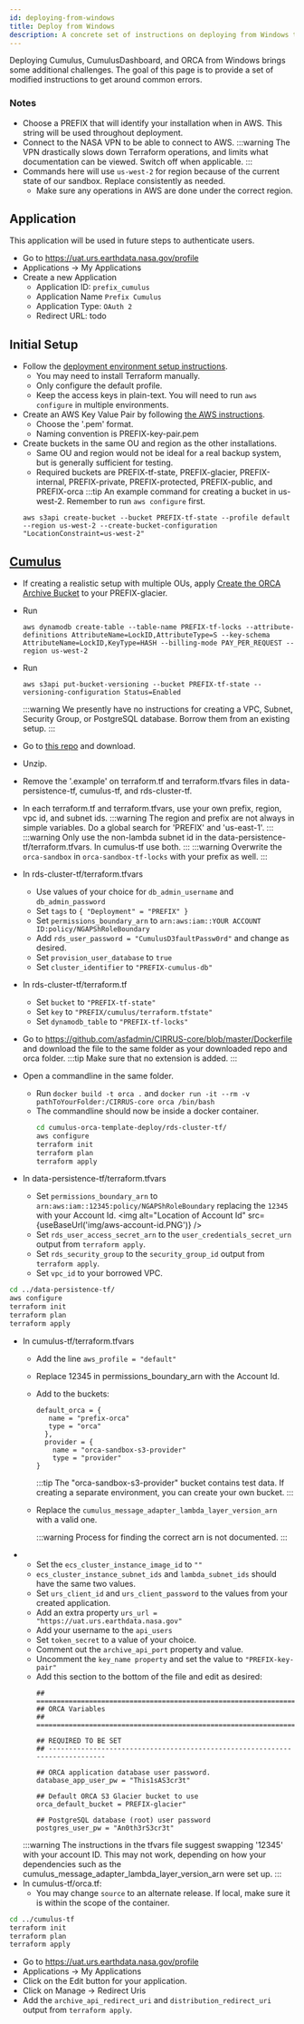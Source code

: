 ```yaml
---
id: deploying-from-windows
title: Deploy from Windows
description: A concrete set of instructions on deploying from Windows to create a test environment.
---
```



Deploying Cumulus, CumulusDashboard, and ORCA from Windows brings some additional challenges.
The goal of this page is to provide a set of modified instructions to get around common errors.

### Notes
- Choose a PREFIX that will identify your installation when in AWS. This string will be used throughout deployment.
- Connect to the NASA VPN to be able to connect to AWS.
  :::warning
  The VPN drastically slows down Terraform operations, and limits what documentation can be viewed. Switch off when applicable.
  :::
- Commands here will use ```us-west-2``` for region because of the current state of our sandbox. Replace consistently as needed.
    - Make sure any operations in AWS are done under the correct region.

## Application
This application will be used in future steps to authenticate users.
- Go to https://uat.urs.earthdata.nasa.gov/profile
- Applications -> My Applications
- Create a new Application
    - Application ID: ```prefix_cumulus```
    - Application Name ```Prefix Cumulus```
    - Application Type: ```OAuth 2```
    - Redirect URL: todo

## Initial Setup
- Follow the [deployment environment setup instructions](setting-up-deployment-environment.mdx).
    - You may need to install Terraform manually.
    - Only configure the default profile.
    - Keep the access keys in plain-text. You will need to run ```aws configure``` in multiple environments.
- Create an AWS Key Value Pair by following  [the AWS instructions](https://docs.aws.amazon.com/AWSEC2/latest/UserGuide/ec2-key-pairs.html#having-ec2-create-your-key-pair).
    - Choose the '.pem' format.
    - Naming convention is PREFIX-key-pair.pem
- Create buckets in the same OU and region as the other installations.
    - Same OU and region would not be ideal for a real backup system, but is generally sufficient for testing.
    - Required buckets are PREFIX-tf-state, PREFIX-glacier, PREFIX-internal, PREFIX-private, PREFIX-protected, PREFIX-public, and PREFIX-orca
    :::tip
    An example command for creating a bucket in us-west-2. Remember to run ```aws configure``` first.
    ```commandline
    aws s3api create-bucket --bucket PREFIX-tf-state --profile default --region us-west-2 --create-bucket-configuration "LocationConstraint=us-west-2"
    ```

## [Cumulus](https://nasa.github.io/cumulus/docs/deployment/deployment-readme)
- If creating a realistic setup with multiple OUs, apply [Create the ORCA Archive Bucket](creating-orca-glacier-bucket.md) to your PREFIX-glacier.
- Run
  ```commandline
  aws dynamodb create-table --table-name PREFIX-tf-locks --attribute-definitions AttributeName=LockID,AttributeType=S --key-schema AttributeName=LockID,KeyType=HASH --billing-mode PAY_PER_REQUEST --region us-west-2
  ```
- Run
  ```commandline
  aws s3api put-bucket-versioning --bucket PREFIX-tf-state --versioning-configuration Status=Enabled
  ```
  :::warning
  We presently have no instructions for creating a VPC, Subnet, Security Group, or PostgreSQL database.
  Borrow them from an existing setup.
  :::
- Go to [this repo](https://git.earthdata.nasa.gov/projects/ORCA/repos/cumulus-orca-template-deploy/browse) and download.
- Unzip.
- Remove the '.example' on terraform.tf and terraform.tfvars files in data-persistence-tf, cumulus-tf, and rds-cluster-tf.
- In each terraform.tf and terraform.tfvars, use your own prefix, region, vpc id, and subnet ids.
  :::warning
  The region and prefix are not always in simple variables. Do a global search for 'PREFIX' and 'us-east-1'.
  :::
  :::warning
  Only use the non-lambda subnet id in the data-persistence-tf/terraform.tfvars. In cumulus-tf use both.
  :::
  :::warning
  Overwrite the ```orca-sandbox``` in ```orca-sandbox-tf-locks``` with your prefix as well.
  :::
- In rds-cluster-tf/terraform.tfvars
    - Use values of your choice for ```db_admin_username``` and ```db_admin_password```
    - Set ```tags``` to ```{ "Deployment" = "PREFIX" }```
    - Set ```permissions_boundary_arn``` to ```arn:aws:iam::YOUR ACCOUNT ID:policy/NGAPShRoleBoundary```
    - Add ```rds_user_password = "CumulusD3faultPassw0rd"``` and change as desired.
    - Set ```provision_user_database``` to ```true```
    - Set ```cluster_identifier``` to ```"PREFIX-cumulus-db"```

- In rds-cluster-tf/terraform.tf
    - Set ```bucket``` to ```"PREFIX-tf-state"```
    - Set ```key``` to ```"PREFIX/cumulus/terraform.tfstate"```
    - Set ```dynamodb_table``` to ```"PREFIX-tf-locks"```

- Go to https://github.com/asfadmin/CIRRUS-core/blob/master/Dockerfile and download the file to the same folder as your downloaded repo and orca folder.
  :::tip
  Make sure that no extension is added.
  :::
- Open a commandline in the same folder.
    - Run ```docker build -t orca .``` and ```docker run -it --rm -v pathToYourFolder:/CIRRUS-core orca /bin/bash```
    - The commandline should now be inside a docker container.
      ```bash
      cd cumulus-orca-template-deploy/rds-cluster-tf/
      aws configure
      terraform init
      terraform plan
      terraform apply
      ```

- In data-persistence-tf/terraform.tfvars
    - Set ```permissions_boundary_arn``` to ```arn:aws:iam::12345:policy/NGAPShRoleBoundary``` replacing the ```12345``` with your Account Id.
      <img alt="Location of Account Id" src={useBaseUrl('img/aws-account-id.PNG')} />
    - Set ```rds_user_access_secret_arn``` to the ```user_credentials_secret_urn``` output from ```terraform apply```.
    - Set ```rds_security_group``` to the ```security_group_id``` output from ```terraform apply```.
    - Set ```vpc_id``` to your borrowed VPC.

```bash
cd ../data-persistence-tf/
aws configure
terraform init
terraform plan
terraform apply
```

- In cumulus-tf/terraform.tfvars
    - Add the line ```aws_profile = "default"```
    - Replace 12345 in permissions_boundary_arn with the Account Id.
    - Add to the buckets:
      ```
      default_orca = {
         name = "prefix-orca"
         type = "orca"
        },
        provider = {
          name = "orca-sandbox-s3-provider"
          type = "provider"
      }
      ```
      :::tip
      The "orca-sandbox-s3-provider" bucket contains test data.
      If creating a separate environment, you can create your own bucket.
      :::

    - Replace the ```cumulus_message_adapter_lambda_layer_version_arn``` with a valid one.

      :::warning
      Process for finding the correct arn is not documented.
      :::
-
    - Set the ```ecs_cluster_instance_image_id``` to ```""```
    - ```ecs_cluster_instance_subnet_ids``` and ```lambda_subnet_ids``` should have the same two values.
    - Set ```urs_client_id``` and ```urs_client_password``` to the values from your created application.
    - Add an extra property ```urs_url = "https://uat.urs.earthdata.nasa.gov"```
    - Add your username to the ```api_users```
    - Set ```token_secret``` to a value of your choice.
    - Comment out the ```archive_api_port``` property and value.
    - Uncomment the ```key_name property``` and set the value to ```"PREFIX-key-pair"```
    - Add this section to the bottom of the file and edit as desired:
      ```
      ## =============================================================================
      ## ORCA Variables
      ## =============================================================================

      ## REQUIRED TO BE SET
      ## -----------------------------------------------------------------------------

      ## ORCA application database user password.
      database_app_user_pw = "This1sAS3cr3t"

      ## Default ORCA S3 Glacier bucket to use
      orca_default_bucket = PREFIX-glacier"

      ## PostgreSQL database (root) user password
      postgres_user_pw = "An0th3rS3cr3t"
      ```
    :::warning
    The instructions in the tfvars file suggest swapping '12345' with your account ID. This may not work, depending on how your dependencies such as the cumulus_message_adapter_lambda_layer_version_arn were set up.
    :::
- In cumulus-tf/orca.tf:
    - You may change ```source``` to an alternate release. If local, make sure it is within the scope of the container.
```bash
cd ../cumulus-tf
terraform init
terraform plan
terraform apply
```

- Go to https://uat.urs.earthdata.nasa.gov/profile
- Applications -> My Applications
- Click on the Edit button for your application.
- Click on Manage -> Redirect Uris
- Add the ```archive_api_redirect_uri``` and ```distribution_redirect_uri``` output from ```terraform apply```.
